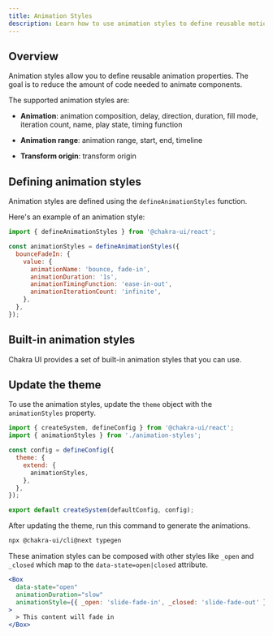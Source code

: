 ```yaml
---
title: Animation Styles
description: Learn how to use animation styles to define reusable motion properties.
---
```


## Overview

Animation styles allow you to define reusable animation properties. The goal is
to reduce the amount of code needed to animate components.

The supported animation styles are:

- **Animation**: animation composition, delay, direction, duration, fill mode,
  iteration count, name, play state, timing function

- **Animation range**: animation range, start, end, timeline

- **Transform origin**: transform origin

## Defining animation styles

Animation styles are defined using the `defineAnimationStyles` function.

Here's an example of an animation style:

```js
import { defineAnimationStyles } from '@chakra-ui/react';

const animationStyles = defineAnimationStyles({
  bounceFadeIn: {
    value: {
      animationName: 'bounce, fade-in',
      animationDuration: '1s',
      animationTimingFunction: 'ease-in-out',
      animationIterationCount: 'infinite',
    },
  },
});
```

## Built-in animation styles

Chakra UI provides a set of built-in animation styles that you can use.

<ExamplePreview name="tokens/animation-style" />

## Update the theme

To use the animation styles, update the `theme` object with the
`animationStyles` property.

```js filename="theme.ts"
import { createSystem, defineConfig } from '@chakra-ui/react';
import { animationStyles } from './animation-styles';

const config = defineConfig({
  theme: {
    extend: {
      animationStyles,
    },
  },
});

export default createSystem(defaultConfig, config);
```

After updating the theme, run this command to generate the animations.

```bash
npx @chakra-ui/cli@next typegen
```

These animation styles can be composed with other styles like `_open` and
`_closed` which map to the `data-state=open|closed` attribute.

```jsx
<Box
  data-state="open"
  animationDuration="slow"
  animationStyle={{ _open: 'slide-fade-in', _closed: 'slide-fade-out' }}
>
  > This content will fade in
</Box>
```
